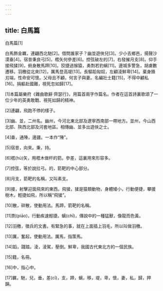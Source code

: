 ```yaml
---
---
---
```

title: 白馬篇
---




白馬篇[1]

白馬飾金羈，連翩西北馳[2]。借問誰家子？幽並遊俠兒[3]。少小去鄉邑，揚聲沙漠垂[4]。宿昔秉良弓[5]，楛矢何參差[6]。控弦破左的[7]，右發摧月支[8]。仰手接飛猱[9]，俯身散馬蹄[10]。狡捷過猴猿，勇剽若豹螭[11]。邊城多警急，胡虜數遷移。羽檄從北來[12]，厲馬登高堤[13]。長驅蹈匈奴，左顧淩鮮卑[14]。棄身鋒刃端，性命安可懷。父母且不顧，何言子與妻。名編壯士籍[15]，不得中顧私[16]。捐軀赴國難，視死忽如歸[17]。

[1]本篇屬樂府《雜曲歌辭·齊瑟行》，用篇首兩字作篇名。作者在這首詩裏歌頌了一位少年的英勇敢戰、視死如歸的精神。

[2]連翩，飛跑不停的樣子。

[3]幽、並，二州名。幽州，今河北東北部及遼寧西南部一帶地方。並州，今山西北部、陝西北部及河套地區。相傳幽、並多出遊俠之士。

[4]垂，通陲，邊疆。一本作“陲”。

[5]宿昔，向來。秉，持。

[6]楛(hù)矢，用楛木做杆的箭。參差，這裏用來形容多。

[7]控弦，等於說拉弓。的，箭靶的中心部分。

[8]月支，箭靶的名稱，又叫素支。

[9]接，射擊迎面飛來的東西。飛猱，猱是猿類動物，身體矮小，行動便捷，攀援樹木，輕捷如飛，所以稱“飛猱”。

[10]散，碎散，使動用法。馬蹄，箭靶的名稱。

[11]剽(piāo)，行動疾速輕捷。螭(chī)，傳說中的一種猛獸，像龍而色黃。

[12]羽檄，徵兵的文書。有緊急的事，就在上面插上羽毛，所以叫做羽檄。

[13]厲，奮起，使動用法。厲馬，指策馬。

[14]蹈，踐踏。淩，淩駕，壓倒。鮮卑，我國古代東北方的一個民族。

[15]籍，名冊。

[16]中，指心中。

[17]羈，馳，兒，垂，差(cī)，支，蹄，螭，移，堤，卑，懷，妻，私，歸，押韻。